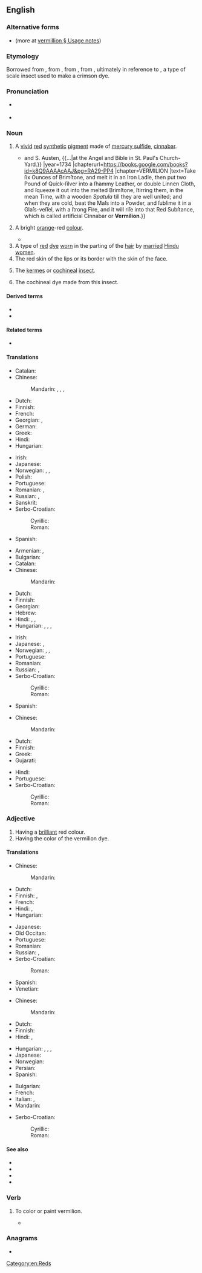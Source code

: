 ==English==

===Alternative forms===
* {{alter|en|vermillion}} (more at [[vermillion#Usage notes|vermillion § Usage notes]])

===Etymology===
Borrowed from {{bor|en|fro|vermeillon|t=vermilion}}, from {{m|fro|vermeil}}, from {{der|en|la|vermiculus|t=little worm}}, from {{m|la|vermis|t=worm}}, ultimately in reference to {{taxlink|Kermes vermilio|species|noshow=1}}, a type of scale insect used to make a crimson dye.

===Pronunciation===
* {{a|UK}} {{IPA|en|/vɜː(ɹ)ˈmɪl.jən/}}
* {{rhymes|en|ɪljən}}

===Noun===
{{en-noun|~}}

# A [[vivid]] [[red]] [[synthetic]] [[pigment]] made of [[mercury sulfide]], [[cinnabar]].
#* {{quote-book|en |title=The Builder's Dictionary: Or, Architect's Companion |volume=II |location=London |publisher=Printed for A. Bettesworth and C. Hitch, {{...|at the Red-Lion in Paternoſter-Row;}} and S. Austen, {{...|at the Angel and Bible in St. Paul's Church-Yard.}} |year=1734 |chapterurl=https://books.google.com/books?id=k8Q9AAAAcAAJ&pg=RA29-PP4 |chapter=VERMILION |text=Take ſix Ounces of Brimſtone, and melt it in an Iron Ladle, then put two Pound of Quick-ſilver into a ſhammy Leather, or double Linnen Cloth, and ſqueeze it out into the melted Brimſtone, ſtirring them, in the mean Time, with a wooden ''Spatula'' till they are well united; and when they are cold, beat the Maſs into a Powder, and ſublime it in a Glaſs-veſſel, with a ſtrong Fire, and it will riſe into that Red Subſtance, which is called artificial Cinnabar or '''Vermilion'''.}}
# A bright [[orange]]-red [[colour]].
#: {{color panel|E34234}}
#: {{color panel|vermilion Web|FF4000}}
#* {{quote-journal|en |journal=Proceedings of the Biological Society of Washington |volume=XXIV |date=February 24, 1911 |page=29 |pageurl=https://books.google.com/books?id=cTjPAAAAMAAJ&pg=PA29 |title=Two New Birds from the Island of Molokai |author=Outram Bangs |text=While this particular difference in the shade of '''vermilion''' is very striking in the symmetrical, smooth skins of even and regular make, which I have just compared, I must confess that it probably would not be in rough skins such as some European ornithologists appear still content with.}}
# A type of [[red]] [[dye]] [[worn]] in the parting of the [[hair]] by [[married]] [[Hindu]] [[women]].
# The red skin of the lips or its border with the skin of the face.
# {{lb|en|obsolete}} The [[kermes]] or [[cochineal]] [[insect]].
# {{lb|en|obsolete}} The cochineal dye made from this insect.

====Derived terms====
* {{l|en|Vermilion County}}
* {{l|en|Vermilion Parish}}

====Related terms====
* {{l|en|vermeil}}

====Translations====
{{trans-top|pigment}}
* Catalan: {{t+|ca|vermelló|m}}
* Chinese:
*: Mandarin: {{t+|cmn|朱紅色}}, {{t+|cmn|朱红色|tr=zhūhóngsè}}, {{t+|cmn|朱紅}}, {{t+|cmn|朱红|tr=zhūhóng}}
* Dutch: {{t+|nl|vermiljoen|n}}
* Finnish: {{t|fi|sinooperipunainen}}
* French: {{t+|fr|vermillon|m}}
* Georgian: {{t|ka|ვერმილიონი}}, {{t|ka|სინგური}}
* German: {{t+|de|Zinnober|m}}
* Greek: {{t+|el|κιννάβαρι|n}}
* Hindi: {{t+|hi|सिंदूर|m}}
* Hungarian: {{t+|hu|cinóber}}
{{trans-mid}}
* Irish: {{t|ga|flanndearg|m}}
* Japanese: {{t+|ja|朱|tr=しゅ, shu}}
* Norwegian: {{t+|no|sinober|m}}, {{t|no|sinoberrødt|n}}, {{t|no|vermilion|m}}
* Polish: {{t+|pl|cynober|m-in}}
* Portuguese: {{t|pt|vermelhão|m}}
* Romanian: {{t+|ro|vermillon|n}}, {{t+|ro|cinabru|n}}
* Russian: {{t+|ru|вермильо́н|m}}, {{t+|ru|ки́новарь|f}}
* Sanskrit: {{t+|sa|दरद|m}}
* Serbo-Croatian:
*: Cyrillic: {{t|sh|цино́бер}}
*: Roman: {{t+|sh|cinóber}}
* Spanish: {{t+|es|bermellón|m}}
{{trans-bottom}}

{{trans-top|colour}}
* Armenian: {{t+|hy|ալ}}, {{t|hy|[[ալ]] [[կարմիր]]}}
* Bulgarian: {{t+|bg|яркочервено}}
* Catalan: {{t+|ca|vermelló|m}}
* Chinese:
*: Mandarin: {{t-needed|cmn}}
* Dutch: {{t+|nl|vermiljoen|n}}
* Finnish: {{t|fi|sinooperinpunainen}}
* Georgian: {{t|ka|კაშკაშა წითელი}}
* Hebrew: {{t+|he|שָׁשַׁר|m|tr=shashár}}
* Hindi: {{t|hi|[[सिंदूरिया]] [[रंग]]|m}}, {{t+|hi|सिंदूरी}}, {{t|hi|क़िरमिज़|m}}
* Hungarian: {{t+|hu|cinóbervörös}}, {{t+|hu|cinóberpiros}}, {{t|hu|cinóberszín}}, {{t+|hu|vermilion}}
{{trans-mid}}
* Irish: {{t|ga|flanndearg}}
* Japanese: {{t+|ja|朱|tr=しゅ, shu}}, {{t+|ja|朱色|tr=しゅいろ, shuiro}}
* Norwegian: {{t+|no|sinober|m}}, {{t|no|sinoberrødt|n}}, {{t|no|vermilion|m}}
* Portuguese: {{t|pt|vermelhão|m}}
* Romanian: {{t+|ro|vermillon}}
* Russian: {{t+|ru|я́рко-кра́сный|m}} {{qualifier|цвет}}, {{t+|ru|а́лый|m}} {{qualifier|цвет}}
* Serbo-Croatian:
*: Cyrillic: {{t|sh|румена|f}}
*: Roman: {{t|sh|rumena|f}}
* Spanish: {{t+|es|bermellón}}
{{trans-bottom}}

{{trans-top|dye}}
* Chinese:
*: Mandarin: {{t-needed|cmn}}
* Dutch: {{t+|nl|vermiljoen|n}}
* Finnish: {{t|fi|[[sinooperinpunainen]] [[hiusväri]]}}
* Greek: {{t+|el|κιννάβαρι|n}}
* Gujarati: {{t|gu|સિંદૂર}}
{{trans-mid}}
* Hindi: {{t+|hi|सिंदूर|m}}
* Portuguese: {{t|pt|vermelhão|m}}
* Serbo-Croatian:
*: Cyrillic: {{t|sh|цино́бер}}
*: Roman: {{t+|sh|cinóber}}
{{trans-bottom}}

===Adjective===
{{en-adj}}

# Having a [[brilliant]] red colour.
# Having the color of the vermilion dye.

====Translations====
{{trans-top|having a brilliant red colour}}
* Chinese:
*: Mandarin: {{t-needed|cmn}}
* Dutch: {{t+|nl|vermiljoen|n}}
* Finnish: {{t+|fi|tulipunainen}}, {{t+|fi|kirkkaanpunainen}}
* French: {{t+|fr|vermeil}}
* Hindi: {{t|hi|क़िरमिज़ी}}, {{t+|hi|सिंदूरी}}
* Hungarian: {{t+|hu|élénkpiros}}
{{trans-mid}}
* Japanese: {{t+|ja|赤い|tr=あかい, akai}}
* Old Occitan: {{t|pro|vermelh}}
* Portuguese: {{t|pt|vermelhão}}
* Romanian: {{t|ro|vermeil}}
* Russian: {{t+|ru|я́рко-кра́сный}}, {{t+|ru|а́лый}}
* Serbo-Croatian:
*: Roman: {{t|sh|boje cinobera}}
* Spanish: {{t+|es|bermejo}}
* Venetian: {{t|vec|sguardo}}
{{trans-bottom}}

{{trans-top|having the color of vermilion dye}}
* Chinese:
*: Mandarin: {{t-needed|cmn}}
* Dutch: {{t+|nl|vermiljoen|n}}
* Finnish: {{t|fi|sinooperinpunainen}}
* Hindi: {{t+|hi|सिंदूरी}}, {{t+|hi|सिंदूरिया}}
{{trans-mid}}
* Hungarian: {{t+|hu|cinóberpiros}}, {{t+|hu|cinóbervörös}}, {{t|hu|cinóberszín}}, {{t+|hu|vermilion}}
* Japanese: {{t+|ja|朱色|tr=しゅいろ, shuiro}}
* Norwegian: {{t|no|sinoberrød}}
* Persian: {{t+|fa|شنگرف|tr=šangarf}}
* Spanish: {{t+|es|bermejo}}
{{trans-bottom}}

{{checktrans-top}}<!-- These look like nouns, and this is Adjective section -->
* Bulgarian: {{t+check|bg|ален|sc=Cyrl}}
* French: {{t+check|fr|vermillon|m}}
* Italian: {{t+check|it|vermiglio|m}}, {{t-check|it|vermiglione|m}}
* Mandarin: {{t+check|cmn|朱|tr=zhū}}
{{trans-mid}}
* Serbo-Croatian:
*: Cyrillic: {{t-check|sh|румен|m}}
*: Roman: {{t+check|sh|rumen|m}}
{{trans-bottom}}

====See also====
* {{l|en|red}}
* {{l|en|scarlet}}
* {{l|en|vermeil}}
* {{l|en|Appendix:Colors}}

===Verb===
{{en-verb}}

# {{lb|en|transitive}} To color or paint vermilion.
#* {{quote-journal|en |journal=The Hibernian Magazine, or, Compendium of Entertaining Knowledge |year=1774 |month=March |title=Coraly: A Portrait |page=160 |pageurl=https://books.google.com/books?id=MrURAAAAYAAJ&pg=PA160 |text=Coraly has few of thoſe charms that conſtitute perſonal excellence—her cheek is pallid—her eye no brilliant; but when the latter beams benevolence, or ſparkles with mirth—when the former is ſuffuſed with the captivating bluſh of modeſty, or '''vermilioned''' with the glow of the tender paſſion, there are none more pleaſing.}}

===Anagrams===
* {{anagrams|en|a=eiilmnorv|limnivore}}

[[Category:en:Reds]]